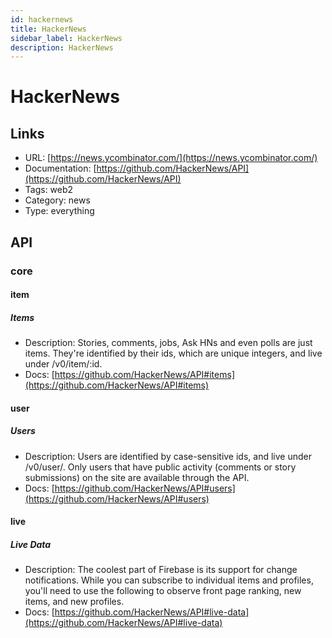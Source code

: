 ```yaml
---
id: hackernews
title: HackerNews
sidebar_label: HackerNews
description: HackerNews
---
```


# HackerNews

## Links

* URL: [https://news.ycombinator.com/](https://news.ycombinator.com/)
* Documentation: [https://github.com/HackerNews/API](https://github.com/HackerNews/API)
* Tags: web2
* Category: news
* Type: everything

## API

### core

#### item

##### Items

* Description: Stories, comments, jobs, Ask HNs and even polls are just items. They're identified by their ids, which are unique integers, and live under /v0/item/:id.
* Docs: [https://github.com/HackerNews/API#items](https://github.com/HackerNews/API#items)

#### user

##### Users

* Description: Users are identified by case-sensitive ids, and live under /v0/user/. Only users that have public activity (comments or story submissions) on the site are available through the API.
* Docs: [https://github.com/HackerNews/API#users](https://github.com/HackerNews/API#users)

#### live

##### Live Data

* Description: The coolest part of Firebase is its support for change notifications. While you can subscribe to individual items and profiles, you'll need to use the following to observe front page ranking, new items, and new profiles.
* Docs: [https://github.com/HackerNews/API#live-data](https://github.com/HackerNews/API#live-data)
